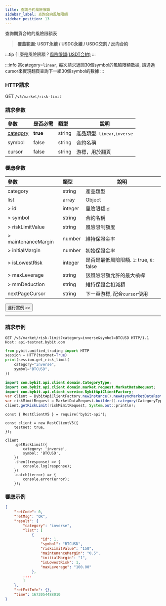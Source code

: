 ---
title: 查詢合約風險限額
sidebar_label: 查詢合約風險限額
sidebar_position: 13
---

查詢期貨合約的風險限額表
> **覆蓋範圍: USDT永續 / USDC永續 / USDC交割 / 反向合約**

:::tip
什麼是風險限額？<a href="https://www.bybit.com/en-US/help-center/bybitHC_Article?language=en_US&id=000001164">風險限額(USDT合約)</a>
:::

:::info
當category=`linear`, 每次請求返回30個symbol的風險限額數據, 請通過cursor來實現翻頁查詢下一組30個symbol的數據
:::

### HTTP請求
GET `/v5/market/risk-limit`

### 請求參數
| 參數 | 是否必需 | 類型 | 說明|
|:----- |:-------|:-----|------ |
|[category](../enum#category) |**true** |string |產品類型. `linear`,`inverse` |
|symbol |false |string |合約名稱|
|cursor |false |string |游標，用於翻頁|

### 響應參數
| 參數 | 類型 | 說明|
|:----- |:-----|----- |
|category |string |產品類型 |
|list |array |Object |
|> id |integer |風險限額id |
|> symbol |string |合約名稱 |
|> riskLimitValue |string |風險限制額度 |
|> maintenanceMargin |number |維持保證金率 |
|> initialMargin |number |初始保證金率 |
|> isLowestRisk |integer |是否是最低風險限額. `1`: true, `0`: false |
|> maxLeverage |string |該風險限額允許的最大槓桿 |
|> mmDeduction |string |維持保證金扣減額 |
|nextPageCursor |string |下一頁游標, 配合`cursor`使用 |

<a href="/api-explorer/v5/market/risk-limit"><Button>運行實例 >></Button></a>

---

### 請求示例

<Tabs groupId="programming-languages">
<TabItem value="http" label="HTTP">

```http
GET /v5/market/risk-limit?category=inverse&symbol=BTCUSD HTTP/1.1
Host: api-testnet.bybit.com
```

</TabItem>
<TabItem value="python" label="Python">

```python
from pybit.unified_trading import HTTP
session = HTTP(testnet=True)
print(session.get_risk_limit(
    category="inverse",
    symbol="BTCUSD",
))
```

</TabItem>
<TabItem value="java" label="Java">

```java
import com.bybit.api.client.domain.CategoryType;
import com.bybit.api.client.domain.market.request.MarketDataRequest;
import com.bybit.api.client.service.BybitApiClientFactory;
var client = BybitApiClientFactory.newInstance().newAsyncMarketDataRestClient();
var riskMimitRequest = MarketDataRequest.builder().category(CategoryType.INVERSE).symbol("ADAUSD").build();
client.getRiskLimit(riskMimitRequest, System.out::println);
```

</TabItem>
<TabItem value="Node" label="Node.js">

```n4js
const { RestClientV5 } = require('bybit-api');

const client = new RestClientV5({
    testnet: true,
});

client
    .getRiskLimit({
        category: 'inverse',
        symbol: 'BTCUSD',
    })
    .then((response) => {
        console.log(response);
    })
    .catch((error) => {
        console.error(error);
    });
```

</TabItem>
</Tabs>

### 響應示例

```json
{
    "retCode": 0,
    "retMsg": "OK",
    "result": {
        "category": "inverse",
        "list": [
            {
                "id": 1,
                "symbol": "BTCUSD",
                "riskLimitValue": "150",
                "maintenanceMargin": "0.5",
                "initialMargin": "1",
                "isLowestRisk": 1,
                "maxLeverage": "100.00"
            },
        ....
        ]
    },
    "retExtInfo": {},
    "time": 1672054488010
}
```
